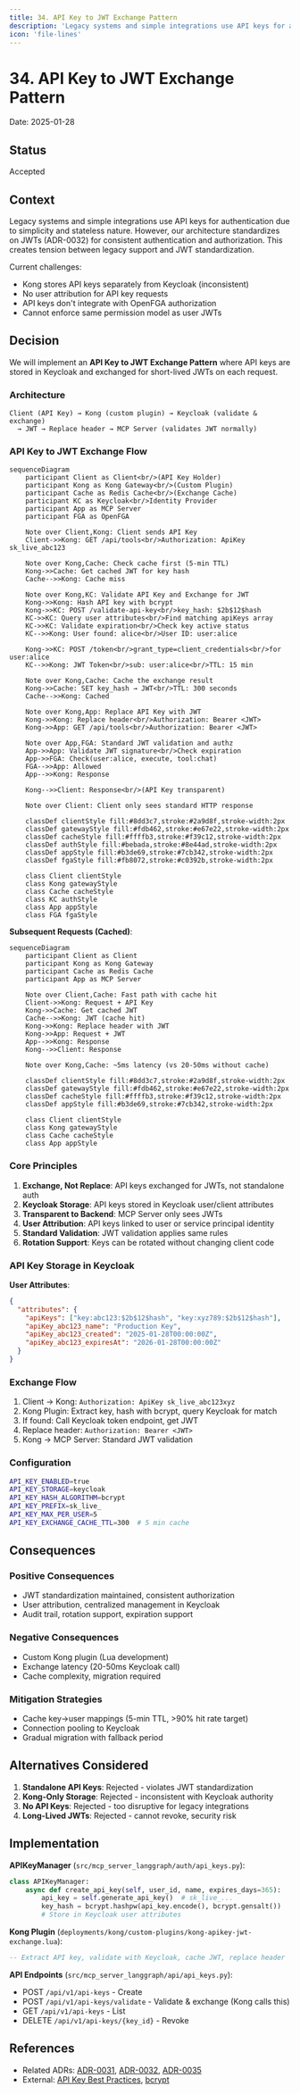 ```yaml
---
title: 34. API Key to JWT Exchange Pattern
description: 'Legacy systems and simple integrations use API keys for authentication due to simplicity and stateless nature. However, our architecture standardiz...'
icon: 'file-lines'
---
```



# 34. API Key to JWT Exchange Pattern

Date: 2025-01-28

## Status

Accepted

## Context

Legacy systems and simple integrations use API keys for authentication due to simplicity and stateless nature. However, our architecture standardizes on JWTs (ADR-0032) for consistent authentication and authorization. This creates tension between legacy support and JWT standardization.

Current challenges:
- Kong stores API keys separately from Keycloak (inconsistent)
- No user attribution for API key requests
- API keys don't integrate with OpenFGA authorization
- Cannot enforce same permission model as user JWTs

## Decision

We will implement an **API Key to JWT Exchange Pattern** where API keys are stored in Keycloak and exchanged for short-lived JWTs on each request.

### Architecture

```
Client (API Key) → Kong (custom plugin) → Keycloak (validate & exchange)
  → JWT → Replace header → MCP Server (validates JWT normally)
```

### API Key to JWT Exchange Flow

```mermaid
sequenceDiagram
    participant Client as Client<br/>(API Key Holder)
    participant Kong as Kong Gateway<br/>(Custom Plugin)
    participant Cache as Redis Cache<br/>(Exchange Cache)
    participant KC as Keycloak<br/>Identity Provider
    participant App as MCP Server
    participant FGA as OpenFGA

    Note over Client,Kong: Client sends API Key
    Client->>Kong: GET /api/tools<br/>Authorization: ApiKey sk_live_abc123

    Note over Kong,Cache: Check cache first (5-min TTL)
    Kong->>Cache: Get cached JWT for key hash
    Cache-->>Kong: Cache miss

    Note over Kong,KC: Validate API Key and Exchange for JWT
    Kong->>Kong: Hash API key with bcrypt
    Kong->>KC: POST /validate-api-key<br/>key_hash: $2b$12$hash
    KC->>KC: Query user attributes<br/>Find matching apiKeys array
    KC->>KC: Validate expiration<br/>Check key active status
    KC-->>Kong: User found: alice<br/>User ID: user:alice

    Kong->>KC: POST /token<br/>grant_type=client_credentials<br/>for user:alice
    KC-->>Kong: JWT Token<br/>sub: user:alice<br/>TTL: 15 min

    Note over Kong,Cache: Cache the exchange result
    Kong->>Cache: SET key_hash → JWT<br/>TTL: 300 seconds
    Cache-->>Kong: Cached

    Note over Kong,App: Replace API Key with JWT
    Kong->>Kong: Replace header<br/>Authorization: Bearer <JWT>
    Kong->>App: GET /api/tools<br/>Authorization: Bearer <JWT>

    Note over App,FGA: Standard JWT validation and authz
    App->>App: Validate JWT signature<br/>Check expiration
    App->>FGA: Check(user:alice, execute, tool:chat)
    FGA-->>App: Allowed
    App-->>Kong: Response

    Kong-->>Client: Response<br/>(API Key transparent)

    Note over Client: Client only sees standard HTTP response

    classDef clientStyle fill:#8dd3c7,stroke:#2a9d8f,stroke-width:2px
    classDef gatewayStyle fill:#fdb462,stroke:#e67e22,stroke-width:2px
    classDef cacheStyle fill:#ffffb3,stroke:#f39c12,stroke-width:2px
    classDef authStyle fill:#bebada,stroke:#8e44ad,stroke-width:2px
    classDef appStyle fill:#b3de69,stroke:#7cb342,stroke-width:2px
    classDef fgaStyle fill:#fb8072,stroke:#c0392b,stroke-width:2px

    class Client clientStyle
    class Kong gatewayStyle
    class Cache cacheStyle
    class KC authStyle
    class App appStyle
    class FGA fgaStyle
```

**Subsequent Requests (Cached)**:
```mermaid
sequenceDiagram
    participant Client as Client
    participant Kong as Kong Gateway
    participant Cache as Redis Cache
    participant App as MCP Server

    Note over Client,Cache: Fast path with cache hit
    Client->>Kong: Request + API Key
    Kong->>Cache: Get cached JWT
    Cache-->>Kong: JWT (cache hit)
    Kong->>Kong: Replace header with JWT
    Kong->>App: Request + JWT
    App-->>Kong: Response
    Kong-->>Client: Response

    Note over Kong,Cache: ~5ms latency (vs 20-50ms without cache)

    classDef clientStyle fill:#8dd3c7,stroke:#2a9d8f,stroke-width:2px
    classDef gatewayStyle fill:#fdb462,stroke:#e67e22,stroke-width:2px
    classDef cacheStyle fill:#ffffb3,stroke:#f39c12,stroke-width:2px
    classDef appStyle fill:#b3de69,stroke:#7cb342,stroke-width:2px

    class Client clientStyle
    class Kong gatewayStyle
    class Cache cacheStyle
    class App appStyle
```

### Core Principles

1. **Exchange, Not Replace**: API keys exchanged for JWTs, not standalone auth
2. **Keycloak Storage**: API keys stored in Keycloak user/client attributes
3. **Transparent to Backend**: MCP Server only sees JWTs
4. **User Attribution**: API keys linked to user or service principal identity
5. **Standard Validation**: JWT validation applies same rules
6. **Rotation Support**: Keys can be rotated without changing client code

### API Key Storage in Keycloak

**User Attributes**:
```json
{
  "attributes": {
    "apiKeys": ["key:abc123:$2b$12$hash", "key:xyz789:$2b$12$hash"],
    "apiKey_abc123_name": "Production Key",
    "apiKey_abc123_created": "2025-01-28T00:00:00Z",
    "apiKey_abc123_expiresAt": "2026-01-28T00:00:00Z"
  }
}
```

### Exchange Flow

1. Client → Kong: `Authorization: ApiKey sk_live_abc123xyz`
2. Kong Plugin: Extract key, hash with bcrypt, query Keycloak for match
3. If found: Call Keycloak token endpoint, get JWT
4. Replace header: `Authorization: Bearer <JWT>`
5. Kong → MCP Server: Standard JWT validation

### Configuration

```bash
API_KEY_ENABLED=true
API_KEY_STORAGE=keycloak
API_KEY_HASH_ALGORITHM=bcrypt
API_KEY_PREFIX=sk_live_
API_KEY_MAX_PER_USER=5
API_KEY_EXCHANGE_CACHE_TTL=300  # 5 min cache
```

## Consequences

### Positive Consequences
- JWT standardization maintained, consistent authorization
- User attribution, centralized management in Keycloak
- Audit trail, rotation support, expiration support

### Negative Consequences
- Custom Kong plugin (Lua development)
- Exchange latency (20-50ms Keycloak call)
- Cache complexity, migration required

### Mitigation Strategies
- Cache key→user mappings (5-min TTL, >90% hit rate target)
- Connection pooling to Keycloak
- Gradual migration with fallback period

## Alternatives Considered

1. **Standalone API Keys**: Rejected - violates JWT standardization
2. **Kong-Only Storage**: Rejected - inconsistent with Keycloak authority
3. **No API Keys**: Rejected - too disruptive for legacy integrations
4. **Long-Lived JWTs**: Rejected - cannot revoke, security risk

## Implementation

**APIKeyManager** (`src/mcp_server_langgraph/auth/api_keys.py`):
```python
class APIKeyManager:
    async def create_api_key(self, user_id, name, expires_days=365):
        api_key = self.generate_api_key()  # sk_live_...
        key_hash = bcrypt.hashpw(api_key.encode(), bcrypt.gensalt())
        # Store in Keycloak user attributes
```

**Kong Plugin** (`deployments/kong/custom-plugins/kong-apikey-jwt-exchange.lua`):
```lua
-- Extract API key, validate with Keycloak, cache JWT, replace header
```

**API Endpoints** (`src/mcp_server_langgraph/api/api_keys.py`):
- POST `/api/v1/api-keys` - Create
- POST `/api/v1/api-keys/validate` - Validate & exchange (Kong calls this)
- GET `/api/v1/api-keys` - List
- DELETE `/api/v1/api-keys/{key_id}` - Revoke

## References

- Related ADRs: [ADR-0031](0031-keycloak-authoritative-identity.md), [ADR-0032](0032-jwt-standardization.md), [ADR-0035](0035-kong-jwt-validation.md)
- External: [API Key Best Practices](https://cloud.google.com/endpoints/docs/openapi/when-why-api-key), [bcrypt](https://en.wikipedia.org/wiki/Bcrypt)
